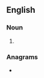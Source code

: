==English==

===Noun===
{{head|en|noun form}}

# {{plural of|en|OAP}}

===Anagrams===
* {{anagrams|en|a=aops|AOPs|AOSP|OSAP|Paos|Paso|SOAP|SOPA|Sapo|poas|sapo-|soap}}